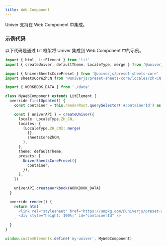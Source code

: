 ```yaml
---
title: Web Component
---
```


Univer 支持在 Web Component 中集成。

### 示例代码

以下代码是通过 Lit 框架将 Univer 集成到 Web Component 中的示例。

```typescript
import { html, LitElement } from 'lit'
import { createUniver, defaultTheme, LocaleType, merge } from '@univerjs/presets'

import { UniverSheetsCorePreset } from '@univerjs/preset-sheets-core'
import sheetsCoreZhCN from '@univerjs/preset-sheets-core/locales/zh-CN'

import { WORKBOOK_DATA } from './data'

class MyWebComponent extends LitElement {
  override firstUpdated() {
    const container = this.renderRoot.querySelector('#containerId') as HTMLDivElement

    const { univerAPI } = createUniver({
      locale: LocaleType.ZH_CN,
      locales: {
        [LocaleType.ZH_CN]: merge(
          {},
          sheetsCoreZhCN,
        ),
      },
      theme: defaultTheme,
      presets: [
        UniverSheetsCorePreset({
          container,
        }),
      ],
    })

    univerAPI.createWorkbook(WORKBOOK_DATA)
  }

  override render() {
    return html`
      <link rel="stylesheet" href="https://unpkg.com/@univerjs/preset-sheets-core/lib/index.css">
      <div style="height: 100%;" id="containerId" />
    `
  }
}

window.customElements.define('my-univer', MyWebComponent)
```
